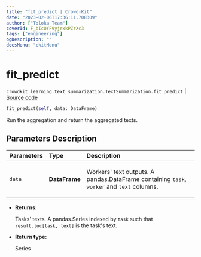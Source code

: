 ```yaml
---
title: "fit_predict | Crowd-Kit"
date: "2023-02-06T17:36:11.708309"
author: ["Toloka Team"]
coverId: F_bIcOYF9yjrxkPZrXc3
tags: ["engineering"]
ogDescription: ""
docsMenu: "ckitMenu"
---
```


# fit_predict
`crowdkit.learning.text_summarization.TextSummarization.fit_predict` | [Source code](https://github.com/Toloka/crowd-kit/blob/v1.2.0/crowdkit/learning/text_summarization.py#L76)

```python
fit_predict(self, data: DataFrame)
```

Run the aggregation and return the aggregated texts.

## Parameters Description

| Parameters | Type | Description |
| :----------| :----| :-----------|
`data`|**DataFrame**|<p>Workers&#x27; text outputs. A pandas.DataFrame containing `task`, `worker` and `text` columns.</p>

* **Returns:**

  Tasks' texts.
A pandas.Series indexed by `task` such that `result.loc[task, text]`
is the task's text.

* **Return type:**

  Series